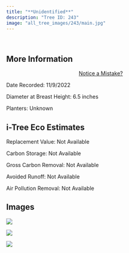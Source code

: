 ```yaml
---
title: "**Unidentified**"
description: "Tree ID: 243"
image: "all_tree_images/243/main.jpg"
---
```


<br>

## **More Information**
::: column-margin
<center><a class="button" href="https://forms.gle/W6f5nwYxrM33hF4f7">Notice a Mistake?</a></center>
:::


Date Recorded:  11/9/2022

Diameter at Breast Height:  6.5  inches

Planters:  Unknown

## **i-Tree Eco Estimates**


 Replacement Value: Not Available

 Carbon Storage: Not Available

 Gross Carbon Removal: Not Available

 Avoided Runoff: Not Available

 Air Pollution Removal: Not Available

## **Images**


 ![](all_tree_images/243/IMG_7268.jpg)

 ![](all_tree_images/243/IMG_7269.jpg)

 ![](all_tree_images/243/main.jpg)
